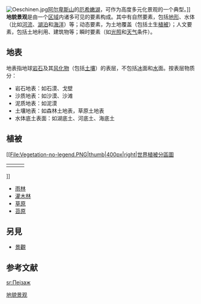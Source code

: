 {{合併到|地勢}}
[[Image:Oeschinen.jpg|thumb]][[阿尔卑斯山|阿尔卑斯山]]的[[厄希嫩湖|厄希嫩湖]]，可作为高度多元化景观的一个典型。]]
'''地貌景观'''是由一个[[生态区|区域]]内诸多可见的要素构成。其中有自然要素，包括[[地形|地形]]、水体（比如[[河流|河流]]、[[湖泊|湖泊]]和[[海洋|海洋]]）等；动态要素，为土地覆盖（包括土生[[植被|植被]]）；人文要素，包括土地利用、建筑物等；瞬时要素（如[[光照|光照]]和[[天气|天气]]条件）。

==地表==
{{main|地表}}
地表指地球[[岩石|岩石]]及其[[风化物|风化物]]（包括[[土壤|土壤]]）的表层，不包括[[冰|冰]]面和[[水|水]]面。按表层物质分：
*岩石地表：如石漠、戈壁
*沙质地表：如沙漠、沙滩
*泥质地表：如泥漠
*土壤地表：如森林土地表，草原土地表
*水体底土表面：如湖底土、河底土、海底土
==植被==
{{main|植被}}
[[File:Vegetation-no-legend.PNG|thumb|400px|right|世界植被分區圖
{| style="border:1px solid #CCCCCC; background-color:transparent;" align="center" width="100%"
|width="33%"|
{{legend|#c0c0c0|[[冰原|冰原]]}}
{{legend|#9fd6c9|[[苔原|苔原]]}}
{{legend|#006d64|[[針葉林|針葉林]]}}
{{legend|#a4e05d|[[溫帶闊葉林|溫帶闊葉林]]}}
{{legend|#f7ec6f|[[溫帶草原|溫帶草原]]}}
{{legend|#0d7e0d|[[亞熱帶雨林|亞熱帶雨林]]}}
|width="33%"|
{{legend|#907699|[[地中海灌木林|地中海灌木林]]}}
{{legend|#6f956f|[[季風林|季風林]]}}
{{legend|#95583c|[[荒漠|荒漠]]}}
{{legend|#b97553|[[耐旱灌木地|耐旱灌木地]]}}
{{legend|#9b8447|[[乾草原|乾草原]]}}
{{legend|#deb887|[[半荒漠|半荒漠]]}}
|width="33%"|
{{legend|#cdc954|[[草地莽原|草地莽原]]}}
{{legend|#aca719|[[稀樹莽原|稀樹莽原]]}}
{{legend|#768e34|[[亞熱帶旱林|亞熱帶旱林]]}}
{{legend|#005c00|[[熱帶雨林|熱帶雨林]]}}
{{legend|#a7bddb|[[高山苔原|高山苔原]]}}
{{legend|#3c9798|[[山地森林|山地森林]]}}
|}]]
*[[雨林|雨林]]
*[[灌木林|灌木林]]
*[[草原|草原]]
*[[苔原|苔原]]

== 另見 ==
* [[景觀|景觀]]

==参考文献==
{{reflist|2}}

[[Category:地貌景观|]]


[[sr:Пејзаж|sr:Пејзаж]]